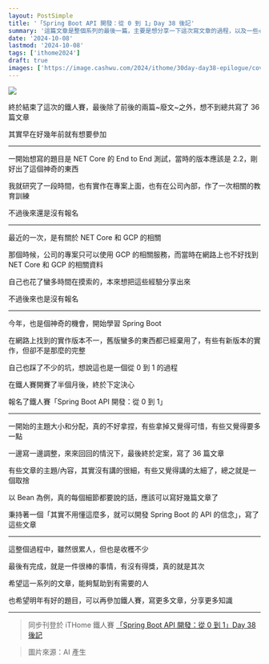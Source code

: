 ```yaml
---
layout: PostSimple
title: '「Spring Boot API 開發：從 0 到 1」Day 38 後記'
summary: '這篇文章是整個系列的最後一篇，主要是想分享一下這次寫文章的過程，以及一些心得感想'
date: '2024-10-08'
lastmod: '2024-10-08'
tags: ['ithome2024']
draft: true
images: ['https://image.cashwu.com/2024/ithome/30day-day38-epilogue/cover.webp']
---
```


![](https://image.cashwu.com/2024/ithome/30day-day38-epilogue/cover.webp)

終於結束了這次的鐵人賽，最後除了前後的兩篇~廢文~之外，想不到總共寫了 36 篇文章

其實早在好幾年前就有想要參加

---

一開始想寫的題目是 NET Core 的 End to End 測試，當時的版本應該是 2.2，剛好出了這個神奇的東西

我就研究了一段時間，也有實作在專案上面，也有在公司內部，作了一次相關的教育訓練

不過後來還是沒有報名

---

最近的一次，是有關於 NET Core 和 GCP 的相關

那個時候，公司的專案只可以使用 GCP 的相關服務，而當時在網路上也不好找到 NET Core 和 GCP 的相關資料

自己也花了蠻多時間在摸索的，本來想把這些經驗分享出來

不過後來也是沒有報名

---

今年，也是個神奇的機會，開始學習 Spring Boot

在網路上找到的實作版本不一，舊版蠻多的東西都已經棄用了，有些有新版本的實作，但卻不是那麼的完整

自己也踩了不少的坑，想說這也是一個從 0 到 1 的過程

在鐵人賽開賽了半個月後，終於下定決心

報名了鐵人賽「Spring Boot API 開發：從 0 到 1」

---

一開始的主題大小和分配，真的不好拿捏，有些拿掉又覺得可惜，有些又覺得要多一點

一邊寫一邊調整，來來回回的情況下，最後終於定案，寫了 36 篇文章

有些文章的主題/內容，其實沒有講的很細，有些又覺得講的太細了，總之就是一個取捨

以 Bean 為例，真的每個細節都要說的話，應該可以寫好幾篇文章了

秉持著一個「其實不用懂這麼多，就可以開發 Spring Boot 的 API 的信念」，寫了這些文章

---

這整個過程中，雖然很累人，但也是收穫不少

最後有完成，就是一件很棒的事情，有沒有得獎，真的就是其次

希望這一系列的文章，能夠幫助到有需要的人

也希望明年有好的題目，可以再參加鐵人賽，寫更多文章，分享更多知識

---

> 同步刊登於 iTHome 鐵人賽 [「Spring Boot API 開發：從 0 到 1」Day 38 後記](https://ithelp.ithome.com.tw/articles/10350658)

> 圖片來源：AI 產生
